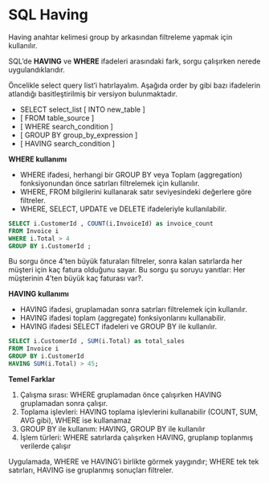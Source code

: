 # SQL Having

Having anahtar kelimesi group by arkasından filtreleme yapmak için kullanılır.


SQL'de **HAVING** ve **WHERE** ifadeleri arasındaki fark, sorgu çalışırken nerede uygulandıklarıdır.

Öncelikle select query list'i hatırlayalım.
Aşağıda order by gibi bazı ifadelerin atlandığı basitleştirilmiş bir versiyon bulunmaktadır.

- SELECT select_list [ INTO new_table ]
- [ FROM table_source ] 
- [ WHERE search_condition ]
- [ GROUP BY group_by_expression ]
- [ HAVING search_condition ]

**WHERE kullanımı**


- WHERE ifadesi, herhangi bir GROUP BY veya Toplam (aggregation) fonksiyonundan önce satırları filtrelemek için kullanılır.
- WHERE, FROM bilgilerini kullanarak satır seviyesindeki değerlere göre filtreler.
- WHERE, SELECT, UPDATE ve DELETE ifadeleriyle kullanılabilir.


```sql
SELECT i.CustomerId , COUNT(i.InvoiceId) as invoice_count
FROM Invoice i
WHERE i.Total > 4
GROUP BY i.CustomerId ;
```


Bu sorgu önce 4'ten büyük faturaları filtreler, sonra kalan satırlarda her müşteri için kaç fatura olduğunu sayar.
Bu sorgu şu soruyu yanıtlar: Her müşterinin 4'ten büyük kaç faturası var?.




**HAVING kullanımı**

- HAVING ifadesi, gruplamadan sonra satırları filtrelemek için kullanılır.
- HAVING ifadesi toplam (aggregate) fonksiyonlarını kullanabilir.
- HAVING ifadesi SELECT ifadeleri ve GROUP BY ile kullanılır.


```sql
SELECT i.CustomerId , SUM(i.Total) as total_sales
FROM Invoice i
GROUP BY i.CustomerId 
HAVING SUM(i.Total) > 45;
```

**Temel Farklar**

1. Çalışma sırası: WHERE gruplamadan önce çalışırken HAVING gruplamadan sonra çalışır.
2. Toplama işlevleri: HAVING toplama işlevlerini kullanabilir (COUNT, SUM, AVG gibi), WHERE ise kullanamaz
3. GROUP BY ile kullanım: HAVING, GROUP BY ile kullanılır
4. İşlem türleri: WHERE satırlarda çalışırken HAVING, gruplanıp toplanmış verilerde çalışır


Uygulamada, WHERE ve HAVING'i birlikte görmek yaygındır; WHERE tek tek satırları, HAVING ise gruplanmış sonuçları filtreler.




